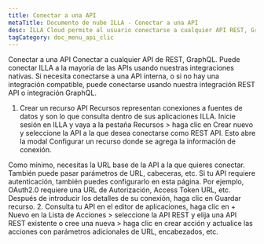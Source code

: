 ```yaml
---
title: Conectar a una API
metaTitle: Documento de nube ILLA - Conectar a una API
desc: ILLA Cloud permite al usuario conectarse a cualquier API REST, GraphQL
tagCategory: doc_menu_api_clic
---
```


Conectar a una API
Conectar a cualquier API de REST, GraphQL.
Puede conectar ILLA a la mayoría de las APIs usando nuestras integraciones nativas. Si necesita conectarse a una API interna, o si no hay una integración compatible, puede conectarse usando nuestra integración REST API o integración GraphQL.

1.  Crear un recurso API 
    Recursos representan conexiones a fuentes de datos y son lo que consulta dentro de sus aplicaciones ILLA. Inicie sesión en ILLA y vaya a la pestaña Recursos > haga clic en Crear nuevo y seleccione la API a la que desea conectarse como REST API. Esto abre la modal Configurar un recurso donde se agrega la información de conexión.

Como mínimo, necesitas la URL base de la API a la que quieres conectar. También puede pasar parámetros de URL, cabeceras, etc. Si tu API requiere autenticación, también puedes configurarlo en esta página. Por ejemplo, OAuth2.0 requiere una URL de Autorización, Access Token URL, etc. Después de introducir los detalles de su conexión, haga clic en Guardar recurso. 
2\. Consulta tu API
en el editor de aplicaciones, haga clic en + Nuevo en la Lista de Acciones > seleccione la API REST y elija una API REST existente o cree una nueva > haga clic en crear acción y actualice las acciones con parámetros adicionales de URL, encabezados, etc.
